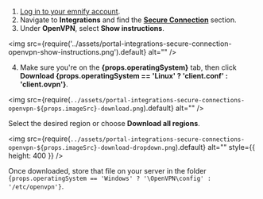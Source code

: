 1. [Log in to your emnify account](https://portal.emnify.com/sign).
2. Navigate to **Integrations** and find the [**Secure Connection**](https://portal.emnify.com/integrations#secure-connection) section.
3. Under **OpenVPN**, select **Show instructions**.

<img
  src={require('../assets/portal-integrations-secure-connection-openvpn-show-instructions.png').default}
  alt=""
/>

4. Make sure you're on the **{props.operatingSystem}** tab, then click **Download {props.operatingSystem == 'Linux' ? 'client.conf' : 'client.ovpn'}**.

<img
  src={require(`../assets/portal-integrations-secure-connections-openvpn-${props.imageSrc}-download.png`).default}
  alt=""
/>

Select the desired region or choose **Download all regions**.

<img
  src={require(`../assets/portal-integrations-secure-connections-openvpn-${props.imageSrc}-download-dropdown.png`).default}
  alt=""
  style={{ height: 400 }}
/>

Once downloaded, store that file on your server in the folder <code>{props.operatingSystem == 'Windows' ? '\\OpenVPN\\config' : '/etc/openvpn'}</code>.
